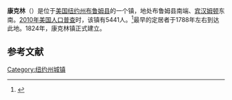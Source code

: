 {{Infobox settlement
|official_name            = 康克林
|settlement_type          = 镇
|nickname                 = 
|motto                    =

<!-- Images -->
|image_skyline            = 
|imagesize                = 
|image_caption            = 
|image_flag               = 
|image_seal               =

<!-- Maps -->
|pushpin_map              = New York
|pushpin_label            = 康克林
|pushpin_label_position   = <!-- the position of the pushpin label: left, right, top, bottom, none -->
|pushpin_map_caption      =
|pushpin_mapsize          =
|image_map                = 
|mapsize                  = 
|map_caption              = 
|image_map1               = 
|mapsize1                 = 
|map_caption1             =

<!-- Location -->
|coordinates_region       = US-NY
|subdivision_type         = [[国家|国家]]
|subdivision_name         = [[美国|美国]]
|subdivision_type1        = [[美国行政区划|州]]
|subdivision_name1        = [[纽约州|纽约州]]
|subdivision_type2        = [[纽约州行政区划|县]]
|subdivision_name2        = [[布鲁姆县_(纽约州)|布鲁姆县]]
|government_footnotes     = 
|government_type          =
|established_title        = 
|established_date         =

<!-- Area -->
|unit_pref                = Imperial
|area_footnotes           = 
|area_magnitude           = 
|area_total_km2           = 64.5
|area_land_km2            = 63.2
|area_water_km2           = 1.3
|area_total_sq_mi         = 
|area_land_sq_mi          = 
|area_water_sq_mi         = 

<!-- Population -->
|population_as_of         = [[2010年美国人口普查|2010]]
|population_footnotes     = 
|population_total         = 5441
|population_density_km2   = 86.2
|population_density_sq_mi =

<!-- General information -->
|timezone                 = [[美国东部时间|美国东部时间]]
|utc_offset               = -5
|timezone_DST             = EDT
|utc_offset_DST           = -4
|elevation_footnotes      = 
|elevation_m              = 355
|elevation_ft             = 1165
|latd = 42 |latm = 3 |lats = 11 |latNS = N
|longd = 75 |longm = 49 |longs = 39 |longEW = W

<!-- Area/postal codes & others -->
|postal_code_type         = [[美国邮政编码|邮政编码]]
|postal_code              = 13748
|area_code                = [[美国电话区号607|607]]
|website                  = {{URL|www.townofconklin.org}}
|footnotes                = 
}}
'''康克林'''（{{lang-en|Conklin}}）是位于[[美国|美国]][[纽约州|纽约州]][[布鲁姆县_(纽约州)|布鲁姆县]]的一个镇，地处布鲁姆县南端、[[宾汉姆顿|宾汉姆顿]]东南。[[2010年美国人口普查|2010年美国人口普查]]时，该镇有5441人。<ref name>{{cite web|url=http://factfinder2.census.gov|publisher=[[United_States_Census_Bureau|United States Census Bureau]]|title=American FactFinder|accessdate=2020-10-09|archive-date=2013-09-11|archive-url=https://web.archive.org/web/20130911234518/http://factfinder2.census.gov/|dead-url=no}}</ref>最早的定居者于1788年左右到达此地。1824年，康克林镇正式建立。

== 参考文献 ==
{{reflist}}

{{NY-stub}}
[[Category:纽约州城镇|Category:纽约州城镇]]